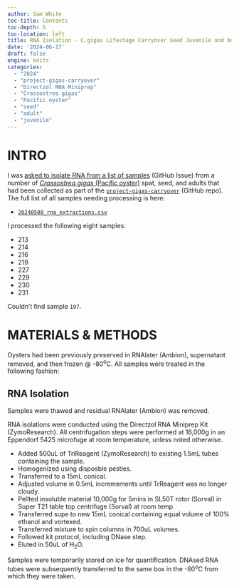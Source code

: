 ```yaml
---
author: Sam White
toc-title: Contents
toc-depth: 5
toc-location: left
title: RNA Isolation - C.gigas Lifestage Carryover Seed Juvenile and Adult
date: '2024-06-17'
draft: false
engine: knitr
categories: 
  - "2024"
  - "project-gigas-carryover"
  - "Directzol RNA Miniprep"
  - "Crassostrea gigas"
  - "Pacific oyster"
  - "seed"
  - "adult"
  - "juvenile"
---
```

# INTRO

I was [asked to isolate RNA from a list of samples](https://github.com/RobertsLab/resources/issues/1891) (GitHub Issue) from a number of [_Crassostrea gigas_ (Pacific oyster)](http://en.wikipedia.org/wiki/Pacific_oyster) spat, seed, and adults that had been collected as part of the [`project-gigas-carryover`](https://github.com/RobertsLab/project-gigas-carryover/tree/main/lifestage_carryover) (GitHub repo). The full list of all samples needing processing is here:

- [`20240508_rna_extractions.csv`](https://github.com/RobertsLab/project-gigas-carryover/blob/main/lifestage_carryover/data/sampling_metadata/20240508_rna_extractions.csv)

I processed the following eight samples:

- 213
- 214
- 216
- 219
- 227
- 229
- 230
- 231

::: {.callout-note}
Couldn't find sample `197`.
:::

# MATERIALS & METHODS
Oysters had been previously preserved in RNAlater (Ambion), supernatant removed, and then frozen @ -80<sup>o</sup>C. All samples were treated in the following fashion:

## RNA Isolation
Samples were thawed and residual RNAlater (Ambion) was removed.

RNA isolations were conducted using the Directzol RNA Miniprep Kit (ZymoResearch). All centrifugation steps were performed at 16,000g in an Eppendorf 5425 microfuge at room temperature, unless noted otherwise.

- Added 500uL of TriReagent (ZymoResearch) to existing 1.5mL tubes containing the sample.
- Homogenized using disposble pestles.
- Transferred to a 15mL conical.
- Adjusted volume in 0.5mL incremements until TrReagent was no longer cloudy.
- Pellted insoluble material 10,000g for 5mins in SL50T rotor (Sorval) in Super T21 table top centrifuge (Sorval) at room temp.
- Transferred supe to new 15mL conical containing equal volume of 100% ethanol and vortexed.
- Transferred mixture to spin columns in 700uL volumes.
- Followed kit protocol, including DNase step.
- Eluted in 50uL of H<sub>2</sub>O.


Samples were temporarily stored on ice for quantification. DNAsed RNA tubes were subsequently transferred to the same box in the -80<sup>o</sup>C from which they were taken.
